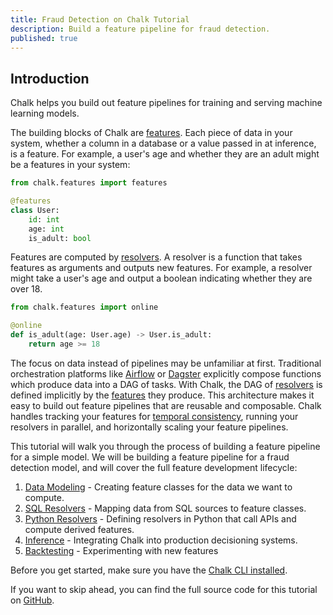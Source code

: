 ```yaml
---
title: Fraud Detection on Chalk Tutorial
description: Build a feature pipeline for fraud detection.
published: true
---
```


## Introduction

Chalk helps you build out feature pipelines for training and serving machine learning models.

The building blocks of Chalk are [features](/docs/features).
Each piece of data in your system, whether a column in a database
or a value passed in at inference, is a feature.
For example, a user's age and whether they are an adult might be a
features in your system:

```python
from chalk.features import features

@features
class User:
    id: int
    age: int
    is_adult: bool
```

Features are computed by [resolvers](/docs/resolver-overview).
A resolver is a function that takes features as arguments and
outputs new features. For example, a resolver might take a user's
age and output a boolean indicating whether they are over 18.

```python
from chalk.features import online

@online
def is_adult(age: User.age) -> User.is_adult:
    return age >= 18
```

The focus on data instead of pipelines may be unfamiliar at first.
Traditional orchestration platforms
like [Airflow](https://airflow.apache.org/) or [Dagster](https://dagster.io/)
explicitly compose functions which produce data into a DAG of tasks.
With Chalk, the DAG of [resolvers](/docs/resolver-overview) is defined implicitly by the [features](/docs/features)
they produce. This architecture makes it easy to build out feature pipelines that are reusable and composable.
Chalk handles tracking your features for [temporal consistency](/docs/temporal-consistency),
running your resolvers in parallel, and horizontally scaling your feature pipelines.

This tutorial will walk you through the process of building a feature pipeline for a simple model.
We will be building a feature pipeline for a fraud detection model,
and will cover the full feature development lifecycle:

1. [Data Modeling](/docs/fraud-2) - Creating feature classes for the data we want to compute.
2. [SQL Resolvers](/docs/fraud-3) - Mapping data from SQL sources to feature classes.
3. [Python Resolvers](/docs/fraud-4) - Defining resolvers in Python that call APIs and compute derived features.
4. [Inference](/docs/fraud-5) - Integrating Chalk into production decisioning systems.
5. [Backtesting](/docs/fraud-6) - Experimenting with new features

Before you get started, make sure you have the
[Chalk CLI installed](/docs/installation).

[//]: # (First, we'll map in our existing data from SQL sources.)
[//]: # (Then, we'll create a feature pipeline to transform that data into higher-order features.)
[//]: # (Finally, we'll train a model and deploy it to production.)

If you want to skip ahead, you can find the full source code for this tutorial on
[GitHub](https://github.com/chalk-ai/fraud-example).
